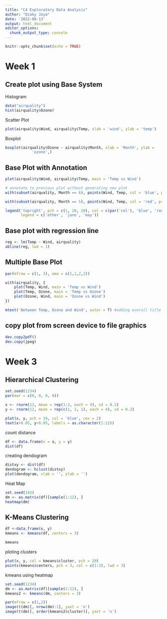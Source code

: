 ---
title: "C4 Exploratory Data Analysis"
author: "Dzaky Jaya"
date: '2022-08-13'
output: html_document
editor_options: 
  chunk_output_type: console
---

```{r setup, include=FALSE}
knitr::opts_chunk$set(echo = TRUE)
```

# Week 1

## Create plot using Base System

Histogram
```{r}
data("airquality")
hist(airquality$Ozone)
```

Scatter Plot
```{r}
plot(airquality$Wind, airquality$Temp, xlab = 'wind', ylab = 'temp')
```

Boxplot
```{r}
boxplot(airquality$Ozone ~ airquality$Month, xlab = 'Month', ylab =
            'ozone',)
```

## Base Plot with Annotation
```{r}
plot(airquality$Wind, airquality$Temp, main = 'Temp vs Wind')

# annotate to previous plot without generating new plot
with(subset(airquality, Month == 6), points(Wind, Temp, col = 'blue', pch = 20))

with(subset(airquality, Month == 5), points(Wind, Temp, col = 'red', pch = 20))

legend('topright', pch = c(1, 20, 20), col = c(par('col'), 'blue', 'red'),
       legend = c('other', 'june', 'may'))
```

## Base plot with regression line
```{r}
reg <- lm(Temp ~ Wind, airquality)
abline(reg, lwd = 1)
```

## Multiple Base Plot
```{r}
par(mfrow = c(1, 3), oma = c(1,1,2,2))

with(airquality, {
    plot(Temp, Wind, main = 'Temp vs Wind')
    plot(Temp, Ozone, main = 'Temp vs Ozone')
    plot(Ozone, Wind, main = 'Ozone vs Wind')
})

mtext('Between Temp, Ozone and Wind', outer = T) #adding overall title
```

## copy plot from screen device to file graphics
```{r}
dev.copy2pdf()
dev.copy(jpeg)
```

# Week 3

## Hierarchical Clustering
```{r}
set.seed(1234)
par(mar = c(0, 0, 0, 0))

x <- rnorm(12, mean = rep(1:3, each = 4), sd = 0.2)
y <- rnorm(12, mean = rep(c(1, 2, 1), each = 4), sd = 0.2)

plot(x, y, pch = 19, col = 'blue', cex = 2)
text(x+0.05, y+0.05, labels = as.character(1:12))
```

count distance
```{r}
df <- data.frame(x = x, y = y)
dist(df)
```

creating dendogram
```{r}
distxy <- dist(df)
dendogram <- hclust(distxy)
plot(dendogram, xlab = '', ylab = '')
```

Heat Map
```{r}
set.seed(143)
dm <- as.matrix(df)[sample(1:12), ]
heatmap(dm)
```

## K-Means Clustering
```{r}
df <-data.frame(x, y)
kmeans <- kmeans(df, centers = 3)

kmeans
```

ploting clusters
```{r}
plot(x, y, col = kmeans$cluster, pch = 20)
points(kmeans$centers, pch = 3, col = c(1:3), lwd = 3)
```

kmeans using heatmap
```{r}
set.seed(1234)
dm <- as.matrix(df)[sample(1:12), ]
kmeans2 <- kmeans(dm, centers = 3)

par(mfrow = c(1,2))
image(t(dm)[, nrow(dm):1], yaxt = 'n')
image(t(dm)[, order(kmeans2$cluster)], yaxt = 'n')
```
